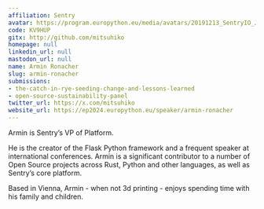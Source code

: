 ```yaml
---
affiliation: Sentry
avatar: https://program.europython.eu/media/avatars/20191213_SentryIO_JL_002_onkt3Mq.jpeg
code: KV9HUP
gitx: http://github.com/mitsuhiko
homepage: null
linkedin_url: null
mastodon_url: null
name: Armin Ronacher
slug: armin-ronacher
submissions:
- the-catch-in-rye-seeding-change-and-lessons-learned
- open-source-sustainability-panel
twitter_url: https://x.com/mitsuhiko
website_url: https://ep2024.europython.eu/speaker/armin-ronacher
---
```


Armin is Sentry’s VP of Platform.

He is the creator of the Flask Python framework and a frequent speaker at international conferences. Armin is a significant contributor to a number of Open Source projects across Rust, Python and other languages, as well as Sentry’s core platform.

Based in Vienna, Armin - when not 3d printing - enjoys spending time with his family and children.
